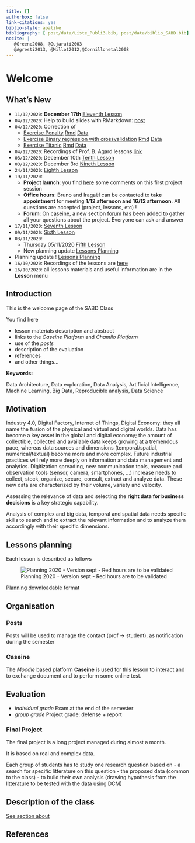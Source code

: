 ```yaml
---
title: []
authorbox: false
link-citations: yes
biblio-style: apalike
bibliography: [ post/data/Liste_Publi3.bib, post/data/biblio_SABD.bib]
nocite: |
   @Greene2008, @Gujarati2003
   @Agresti2013, @Millot2012,@Cornillonetal2008
---
```


# Welcome {.tabset}

## What's New

- `11/12/2020`: **December 17th** [Eleventh Lesson](../post/2020-11-10-lesson-11)
- `04/12/2020`: Help to build slides with RMarkdown: [post](../post/2020-12-01-dynamic-documents-with-rmarkdown)
- `04/12/2020`: Correction of
    + [Exercise Penalty](../post/2020-12-03-exercice-penalty-allison)  [Rmd](/Data-pdf/Logistic/2020-12-03-exercice-penalty-allison.Rmd)   [Data](/Data-pdf/Logistic/02_Penalty.txt)
    + [Exercise Binary regression with crossvalidation](../post/2020-12-03-binary-regression-with-cross-validation)  [Rmd](/Data-pdf/Logistic/2020-12-03-binary-regression-with-cross-validation.Rmd)   [Data](/Data-pdf/Logistic/adult.csv)
    + [Exercise Titanic](../post/2020-12-03-exercice-penalty-allison) [Rmd](/Data-pdf/Logistic/2020-11-16_02-5_Titanic_Case_Logistic_Fit.Rmd)    [Data](/Data-pdf/Logistic/titanic4.RData)
- `04/12/2020`: Recordings of Prof. B. Agard lessons [link](https://moodle.caseine.org/course/view.php?id=644&section=0)
- `03/12/2020`: December 10th [Tenth Lesson](../post/2020-11-10-lesson-10)
- `03/12/2020`: December 3rd [Nineth Lesson](../post/2020-11-10-lesson-9)
- `24/11/2020`: [Eighth Lesson](../post/2020-11-10-lesson-8)
- `19/11/2020`:
   + **Project launch**: you find [here](../post/2020-11-19-project-coments) some comments on this first project session
   + **Office hours**: Bruno and Iragaël can be contacted to **take appointment** for meeting **1/12 afternoon and 16/12 afternoon**. All questions are accepted (project, lessons, etc) !
   + **Forum**: On caseine, a new section [forum](https://moodle.caseine.org/mod/forum/view.php?id=33506) has been added to gather all your questions about the project. Everyone can ask and answer   
- `17/11/2020`: [Seventh Lesson](../post/2020-11-10-lesson-7)
- `09/11/2020`: [Sixth Lesson](../post/2020-11-10-lesson-6)
- `03/11/2020`: 
  + Thursday 05/11/2020 [Fifth Lesson](../post/2020-11-10-lesson-1)
  + New planning update [Lessons Planning](#Lessons-planning)
- Planning update ! [Lessons Planning](#Lessons-planning)
- `16/10/2020`: Recordings of the lessons are [here](https://drive.google.com/drive/folders/133lYBiC2gB-L66lwU7t4ec5NwS96k2aj)
- `16/10/2020`: all lessons materials and useful information are in the **Lesson** menu


## Introduction
This is the welcome page of the SABD Class

You find here

- lesson materials description and abstract
- links to the *Caseine Platform* and *Chamilo Platform*
- use of the *posts*
- description of the evaluation 
- references
- and other things...


**Keywords:**

Data Architecture, Data exploration, Data Analysis, Artificial Intelligence, Machine Learning, Big Data, Reproducible analysis, Data Science


## Motivation

Industry 4.0, Digital Factory, Internet of Things, Digital Economy: they all name the fusion of the physical and virtual and digital worlds. Data has become a key asset in the global and digital economy; the amount of collectible, collected and available data keeps growing at a tremendous pace, whereas data sources and dimensions (temporal/spatial, numerical/textual) become more and more complex. 
Future industrial practices will rely more deeply on information and data management and analytics. Digitization spreading, new communication tools, measure and observation tools (sensor, camera, smartphones, ...) increase needs to collect, stock, organize, secure, consult, extract and analyze data. These new data are characterized by their volume, variety and velocity.

Assessing the relevance of data and selecting the **right data for business decisions** is a key strategic capability.

Analysis of complex and big data, temporal  and spatial data needs specific skills to search and to extract the relevant information and to analyze them accordingly with their specific dimensions.



## Lessons planning {#Lessons-planning}

Each lesson is described as follows

![Planning 2020 - Version sept - Red hours are to be validated](/Data-pdf/Planning_v4.png)

[Planning](/Data-pdf/Planning_v4.png) downloadable format


## Organisation
### Posts

Posts will be used to manage the contact (prof -> student), as notification during the semester

### Caseine 

The *Moodle* based platform **Caseine** is used for this lesson to interact and to exchange document and to perform some online test.



## Evaluation

- *individual grade* Exam at the end of the semester
- *group grade* Project grade: defense + report

### Final Project

The final project is a long project managed during almost a month.

It is based on real and complex data. 

Each group of students has to study one research question based on 
- a search for specific litterature on this question
- the proposed data (common to the class)
- to build their own analysis (drawing hypothesis from the litterature to be tested with the data using DCM)

## Description of the class

[See section about](/about)

## References 



